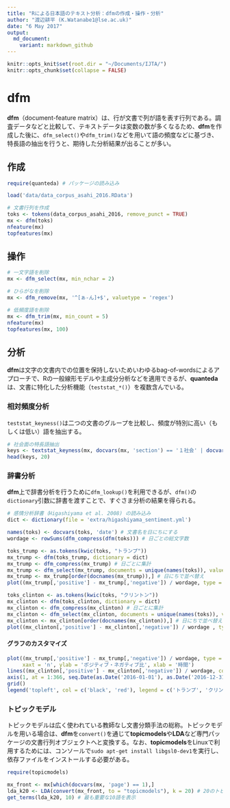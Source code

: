 ```yaml
---
title: "Rによる日本語のテキスト分析：dfmの作成・操作・分析"
author: "渡辺耕平 (K.Watanabe1@lse.ac.uk)"
date: "6 May 2017"
output:
  md_document:
    variant: markdown_github
---
```


```r
knitr::opts_knit$set(root.dir = "~/Documents/IJTA/")
knitr::opts_chunk$set(collapse = FALSE)
```

# dfm
**dfm**（document-feature matrix）は、行が文書で列が語を表す行列である。調査データなどと比較して、テキストデータは変数の数が多くなるため、**dfm**を作成した後に、`dfm_select()`や`dfm_trim()`などを用いて語の頻度などに基づき、特長語の抽出を行うと、期待した分析結果が出ることが多い。

## 作成
```r
require(quanteda) # パッケージの読み込み
```
```r
load('data/data_corpus_asahi_2016.RData')

# 文書行列を作成
toks <- tokens(data_corpus_asahi_2016, remove_punct = TRUE)
mx <- dfm(toks)
nfeature(mx)
topfeatures(mx)
```

## 操作
```r

# 一文字語を削除
mx <- dfm_select(mx, min_nchar = 2)

# ひらがなを削除
mx <- dfm_remove(mx, '^[ぁ-ん]+$', valuetype = 'regex')

# 低頻度語を削除
mx <- dfm_trim(mx, min_count = 5)
nfeature(mx)
topfeatures(mx, 100)
```

## 分析
**dfm**は文字の文書内での位置を保持しないためいわゆるbag-of-wordsによるアプローチで、Rの一般線形モデルや主成分分析などを適用できるが、**quanteda**は、文書に特化した分析機能（`teststat_*()`）を複数含んでいる。

### 相対頻度分析
`teststat_keyness()`は二つの文書のグループを比較し、頻度が特別に高い（もしくは低い）語を抽出する。
```r

# 社会面の特長語抽出
keys <- textstat_keyness(mx, docvars(mx, 'section') == '１社会' | docvars(mx, 'section') == '２社会')
head(keys, 20)

```


### 辞書分析
**dfm**上で辞書分析を行うために`dfm_lookup()`を利用できるが、`dfm()`の`dictionary`引数に辞書を渡すことで、すぐさま分析の結果を得られる。
```r

# 感情分析辞書（Higashiyama et al. 2008) の読み込み
dict <- dictionary(file = 'extra/higashiyama_sentiment.yml')

names(toks) <- docvars(toks, 'date') # 文書名を日にちにする
wordage <- rowSums(dfm_compress(dfm(toks))) # 日ごとの総文字数
```

```r
toks_trump <- as.tokens(kwic(toks, "トランプ"))
mx_trump <- dfm(toks_trump, dictionary = dict)
mx_trump <- dfm_compress(mx_trump) # 日ごとに集計
mx_trump <- dfm_select(mx_trump, documents = unique(names(toks)), valuetype = 'fixed', padding = TRUE) # 日付を補完
mx_trump <- mx_trump[order(docnames(mx_trump)),] # 日にちで並べ替え
plot((mx_trump[,'positive'] - mx_trump[,'negative']) / wordage, type = 'l')

```
```r
toks_clinton <- as.tokens(kwic(toks, "クリントン"))
mx_clinton <- dfm(toks_clinton, dictionary = dict)
mx_clinton <- dfm_compress(mx_clinton) # 日ごとに集計
mx_clinton <- dfm_select(mx_clinton, documents = unique(names(toks)), valuetype = 'fixed', padding = TRUE) # 日付を補完
mx_clinton <- mx_clinton[order(docnames(mx_clinton)),] # 日にちで並べ替え
plot((mx_clinton[,'positive'] - mx_clinton[,'negative']) / wordage , type = 'l')
```

#### グラフのカスタマイズ
```r
plot((mx_trump[,'positive'] - mx_trump[,'negative']) / wordage, type = 'l', 
     xaxt = 'n', ylab = 'ポジティブ・ネガティブ比', xlab = '時間')
lines((mx_clinton[,'positive'] - mx_clinton[,'negative']) / wordage, col = 'red')
axis(1, at = 1:366, seq.Date(as.Date('2016-01-01'), as.Date('2016-12-31'), 'days'))
grid()
legend('topleft', col = c('black', 'red'), legend = c('トランプ', 'クリントン'), lty = 1)

```

### トピックモデル
トピックモデルは広く使われている教師なし文書分類手法の総称。トピックモデルを用いる場合は、**dfm**を`convert()`を通じて**topicmodels**や**LDA**など専門パッケージの文書行列オブジェクトへと変換する。なお、**topicmodels**をLinuxで利用するためには、コンソールで`sudo apt-get install libgsl0-dev1`を実行し、依存ファイルをインストールする必要がある。

```r
require(topicmodels)

mx_front <- mx[which(docvars(mx, 'page') == 1),]
lda_k20 <- LDA(convert(mx_front, to = "topicmodels"), k = 20) # 20のトピックを発見する
get_terms(lda_k20, 10) # 最も重要な10語を表示
```



